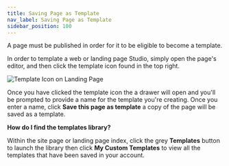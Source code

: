 ```yaml
---
title: Saving Page as Template
nav_label: Saving Page as Template
sidebar_position: 100
---
```


A page must be published in order for it to be eligible to become a template.

In order to template a web or landing page Studio, simply open the page's editor, and then click
the template icon found in the top right.

![Template Icon on Landing Page](/assets/studio/screely-1639156564135.png)

Once you have clicked the template icon the a drawer will open
and you'll be prompted to provide a name for the template you're creating. Once you enter a name, click **Save this page
as template** a copy of the page will be saved as a template.

**How do I find the templates library?**

Within the site page or landing page index, click the grey **Templates** button to launch the library then click **My Custom
Templates** to view all the templates that have been saved in your account.

